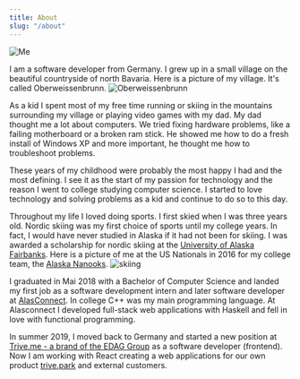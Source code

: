```yaml
---
title: About
slug: "/about"
---
```


![Me](./me.jpg)

I am a software developer from Germany.
I grew up in a small village on the beautiful countryside of north Bavaria. Here is a picture of my village. It's called Oberweissenbrunn.
![Oberweissenbrunn](./owb.jpg)

As a kid I spent most of my free time running or skiing in the mountains surrounding my village or playing video games with my dad. My dad thought me a lot about computers. We tried fixing hardware problems, like a failing motherboard or a broken ram stick. He showed me how to do a fresh install of Windows XP and more important, he thought me how to troubleshoot problems.

These years of my childhood were probably the most happy I had and the most defining. I see it as the start of my passion for technology and the reason I went to college studying computer science. I started to love technology and solving problems as a kid and continue to do so to this day.

Throughout my life I loved doing sports. I first skied when I was three years old. Nordic skiing was my first choice of sports until my college years. In fact, I would have never studied in Alaska if it had not been for skiing. I was awarded a scholarship for nordic skiing at the [University of Alaska Fairbanks][uaf]. Here is a picture of me at the US Nationals in 2016 for my college team, the [Alaska Nanooks][alaskananooks].
![skiing](./ll.jpg)

I graduated in Mai 2018 with a Bachelor of Computer Science and landed my first job as a software development intern and later software developer at [AlasConnect][ac]. In college C++ was my main programming language. At Alasconnect I developed full-stack web applications with Haskell and fell in love with functional programming.

In summer 2019, I moved back to Germany and started a new position at [Trive.me - a brand of the EDAG Group][trive_me] as a software developer (frontend). Now I am working with React creating a web applications for our own product [trive.park][trive_park] and external customers.

[alaskananooks]:https://alaskananooks.com/
[uaf]:https://uaf.edu/
[ac]:https://alasconnect.com/
[trive_me]:https://www.trive.me/en/
[trive_park]:https://trivepark.de/
